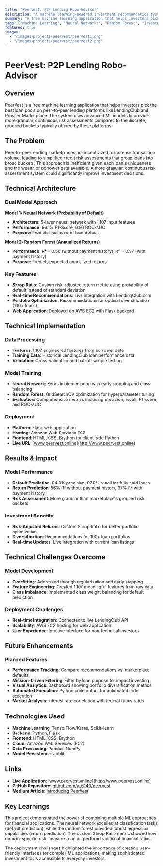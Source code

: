 ```yaml
---
title: "PeerVest: P2P Lending Robo-Advisor"
description: "A machine learning-powered investment recommendation system for peer-to-peer lending platforms"
summary: "A free machine learning application that helps investors pick the best loan pools on peer-to-peer lending platforms using advanced ML models for granular risk assessments and portfolio optimization."
tags: ["Machine Learning", "Neural Networks", "Random Forest", "Investment", "P2P Lending", "Flask", "AWS"]
featured: true
images:
  - "/images/projects/peervest/peervest1.png"
  - "/images/projects/peervest/peervest2.png"
---
```


# PeerVest: P2P Lending Robo-Advisor

## Overview

PeerVest is a free machine learning application that helps investors pick the best loan pools on peer-to-peer lending platforms like LendingClub and Prosper Marketplace. The system uses advanced ML models to provide more granular, continuous risk assessments compared to the discrete, grouped buckets typically offered by these platforms.

## The Problem

Peer-to-peer lending marketplaces are incentivized to increase transaction volume, leading to simplified credit risk assessments that group loans into broad buckets. This approach is inefficient given each loan's uniqueness and the wealth of borrower data available. A more granular, continuous risk assessment system could significantly improve investment decisions.

## Technical Architecture

### Dual Model Approach

**Model 1: Neural Network (Probability of Default)**
- **Architecture**: 5-layer neural network with 1,107 input features
- **Performance**: 96.1% F1-Score, 0.86 ROC-AUC
- **Purpose**: Predicts likelihood of loan default

**Model 2: Random Forest (Annualized Returns)**
- **Performance**: R² = 0.56 (without payment history), R² = 0.97 (with payment history)
- **Purpose**: Predicts expected annualized returns

### Key Features

- **Shrop Ratio**: Custom risk-adjusted return metric using probability of default instead of standard deviation
- **Real-time Recommendations**: Live integration with LendingClub.com
- **Portfolio Optimization**: Recommendations for optimal diversification (100+ loans)
- **Web Application**: Deployed on AWS EC2 with Flask backend

## Technical Implementation

### Data Processing
- **Features**: 1,107 engineered features from borrower data
- **Training Data**: Historical LendingClub loan performance data
- **Validation**: Cross-validation and out-of-sample testing

### Model Training
- **Neural Network**: Keras implementation with early stopping and class balancing
- **Random Forest**: GridSearchCV optimization for hyperparameter tuning
- **Evaluation**: Comprehensive metrics including precision, recall, F1-score, and ROC-AUC

### Deployment
- **Platform**: Flask web application
- **Hosting**: Amazon Web Services EC2
- **Frontend**: HTML, CSS, Brython for client-side Python
- **Live URL**: [www.peervest.online](http://www.peervest.online)

## Results & Impact

### Model Performance
- **Default Prediction**: 94.3% precision, 97.9% recall for fully paid loans
- **Return Prediction**: 56% R² without payment history, 97% R² with payment history
- **Risk Assessment**: More granular than marketplace's grouped risk buckets

### Investment Benefits
- **Risk-Adjusted Returns**: Custom Shrop Ratio for better portfolio optimization
- **Diversification**: Recommendations for 100+ loan portfolios
- **Real-time Updates**: Live integration with current loan listings

## Technical Challenges Overcome

### Model Development
- **Overfitting**: Addressed through regularization and early stopping
- **Feature Engineering**: Created 1,107 meaningful features from raw data
- **Class Imbalance**: Implemented class weight balancing for default prediction

### Deployment Challenges
- **Real-time Integration**: Connected to live LendingClub API
- **Scalability**: AWS EC2 hosting for web application
- **User Experience**: Intuitive interface for non-technical investors

## Future Enhancements

### Planned Features
- **Performance Tracking**: Compare recommendations vs. marketplace defaults
- **Mission-Driven Filtering**: Filter by loan purpose for impact investing
- **Visual Analytics**: Dashboard showing portfolio diversification metrics
- **Automated Execution**: Python code output for automated order execution
- **Market Analysis**: Interest rate correlation with federal funds rates

## Technologies Used

- **Machine Learning**: TensorFlow/Keras, Scikit-learn
- **Backend**: Python, Flask
- **Frontend**: HTML, CSS, Brython
- **Cloud**: Amazon Web Services (EC2)
- **Data Processing**: Pandas, NumPy
- **Model Persistence**: Joblib

## Links

- **Live Application**: [www.peervest.online](http://www.peervest.online)
- **GitHub Repository**: [github.com/as6140/peervest](https://github.com/as6140/peervest)
- **Medium Article**: [Introducing PeerVest](https://medium.com/data-science/introducing-peervest-using-machine-learning-to-recommend-investments-in-p2p-lending-d55c07947872)

## Key Learnings

This project demonstrated the power of combining multiple ML approaches for financial applications. The neural network excelled at classification tasks (default prediction), while the random forest provided robust regression capabilities (return prediction). The custom Shrop Ratio metric showed how domain-specific risk measures can outperform traditional financial ratios.

The deployment challenges highlighted the importance of creating user-friendly interfaces for complex ML applications, making sophisticated investment tools accessible to everyday investors. 